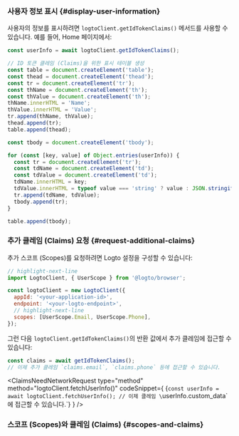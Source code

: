 

### 사용자 정보 표시 \{#display-user-information}

사용자의 정보를 표시하려면 `logtoClient.getIdTokenClaims()` 메서드를 사용할 수 있습니다. 예를 들어, Home 페이지에서:

```js title="Home.js"
const userInfo = await logtoClient.getIdTokenClaims();

// ID 토큰 클레임 (Claims)을 위한 표시 테이블 생성
const table = document.createElement('table');
const thead = document.createElement('thead');
const tr = document.createElement('tr');
const thName = document.createElement('th');
const thValue = document.createElement('th');
thName.innerHTML = 'Name';
thValue.innerHTML = 'Value';
tr.append(thName, thValue);
thead.append(tr);
table.append(thead);

const tbody = document.createElement('tbody');

for (const [key, value] of Object.entries(userInfo)) {
  const tr = document.createElement('tr');
  const tdName = document.createElement('td');
  const tdValue = document.createElement('td');
  tdName.innerHTML = key;
  tdValue.innerHTML = typeof value === 'string' ? value : JSON.stringify(value);
  tr.append(tdName, tdValue);
  tbody.append(tr);
}

table.append(tbody);
```

### 추가 클레임 (Claims) 요청 \{#request-additional-claims}

<FindUserInfoMissing method="getIdTokenClaims()" />

<ScopesAndClaimsIntroduction />

추가 스코프 (Scopes)를 요청하려면 Logto 설정을 구성할 수 있습니다:

```js title="index.js"
// highlight-next-line
import LogtoClient, { UserScope } from '@logto/browser';

const logtoClient = new LogtoClient({
  appId: '<your-application-id>',
  endpoint: '<your-logto-endpoint>',
  // highlight-next-line
  scopes: [UserScope.Email, UserScope.Phone],
});
```

그런 다음 `logtoClient.getIdTokenClaims()`의 반환 값에서 추가 클레임에 접근할 수 있습니다:

```ts
const claims = await getIdTokenClaims();
// 이제 추가 클레임 `claims.email`, `claims.phone` 등에 접근할 수 있습니다.
```

<ClaimsNeedNetworkRequest
  type="method"
  method="logtoClient.fetchUserInfo()"
  codeSnippet={
    <CodeBlock language="js">{`const userInfo = await logtoClient.fetchUserInfo();
// 이제 클레임 \`userInfo.custom_data\`에 접근할 수 있습니다.`}</CodeBlock>
  }
/>

### 스코프 (Scopes)와 클레임 (Claims) \{#scopes-and-claims}

<ScopesAndClaims />
